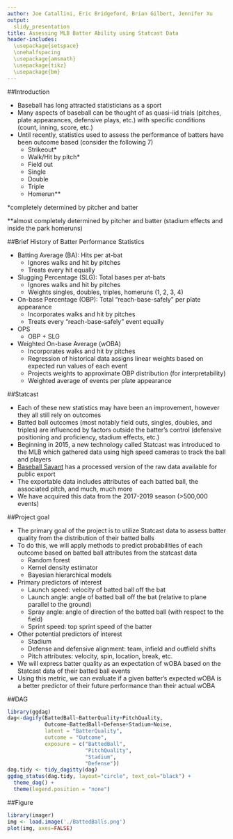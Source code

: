 ```yaml
---
author: Joe Catallini, Eric Bridgeford, Brian Gilbert, Jennifer Xu
output: 
  slidy_presentation
title: Assessing MLB Batter Ability using Statcast Data
header-includes:
  \usepackage{setspace}
  \onehalfspacing 
  \usepackage{amsmath}
  \usepackage{tikz}
  \usepackage{bm}
---
```


##Introduction

* Baseball has long attracted statisticians as a sport
* Many aspects of baseball can be thought of as quasi-iid trials (pitches, plate appearances, defensive plays, etc.) with specific conditions (count, inning, score, etc.)
* Until recently, statistics used to assess the performance of batters have been outcome based (consider the following 7)
    + Strikeout*
    + Walk/Hit by pitch*
    + Field out
    + Single
    + Double
    + Triple
    + Homerun**
    
*completely determined by pitcher and batter

**almost completely determined by pitcher and batter (stadium effects and inside the park homeruns)

##Brief History of Batter Performance Statistics

* Batting Average (BA): Hits per at-bat
    + Ignores walks and hit by pitches
    + Treats every hit equally
* Slugging Percentage (SLG): Total bases per at-bats
    + Ignores walks and hit by pitches
    + Weights singles, doubles, triples, homeruns (1, 2, 3, 4)
* On-base Percentage (OBP): Total "reach-base-safely" per plate appearance
    + Incorporates walks and hit by pitches
    + Treats every "reach-base-safely" event equally
* OPS
    + OBP + SLG
* Weighted On-base Average (wOBA)
    + Incorporates walks and hit by pitches
    + Regression of historical data assigns linear weights based on expected run values of each event
    + Projects weights to approximate OBP distribution (for interpretability)
    + Weighted average of events per plate appearance
    
##Statcast

* Each of these new statistics may have been an improvement, however they all still rely on outcomes 
* Batted ball outcomes (most notably field outs, singles, doubles, and triples) are influenced by factors outside the batter's control (defensive positioning and proficiency, stadium effects, etc.)
* Beginning in 2015, a new technology called Statcast was introduced to the MLB which gathered data using high speed cameras to track the ball and players
* [Baseball Savant](baseballsavant.mlb.com) has a processed version of the raw data available for public export
* The exportable data includes attributes of each batted ball, the associated pitch, and much, much more
* We have acquired this data from the 2017-2019 season (>500,000 events)

##Project goal

* The primary goal of the project is to utilize Statcast data to assess batter quality from the distribution of their batted balls
* To do this, we will apply methods to predict probabilities of each outcome based on batted ball attributes from the statcast data
    + Random forest
    + Kernel density estimator
    + Bayesian hierarchical models
* Primary predictors of interest
    + Launch speed: velocity of batted ball off the bat
    + Launch angle: angle of batted ball off the bat (relative to plane parallel to the ground)
    + Spray angle: angle of direction of the batted ball (with respect to the field)
    + Sprint speed: top sprint speed of the batter
* Other potential predictors of interest
    + Stadium
    + Defense and defensive alignment: team, infield and outfield shifts
    + Pitch attributes: velocity, spin, location, break, etc.
* We will express batter quality as an expectation of wOBA based on the Statcast data of their batted ball events
* Using this metric, we can evaluate if a given batter's expected wOBA is a better predictor of their future performance than their actual wOBA
    
##DAG

```r
library(ggdag)
dag<-dagify(BattedBall~BatterQuality+PitchQuality,
            Outcome~BattedBall+Defense+Stadium+Noise,
            latent = "BatterQuality",
            outcome = "Outcome",
            exposure = c("BattedBall",
                         "PitchQuality",
                         "Stadium",
                         "Defense"))
dag.tidy <- tidy_dagitty(dag)
ggdag_status(dag.tidy, layout="circle", text_col="black") +
  theme_dag() +
  theme(legend.position = "none")
```

##Figure

```r
library(imager)
img <- load.image('./BattedBalls.png')
plot(img, axes=FALSE)
```
